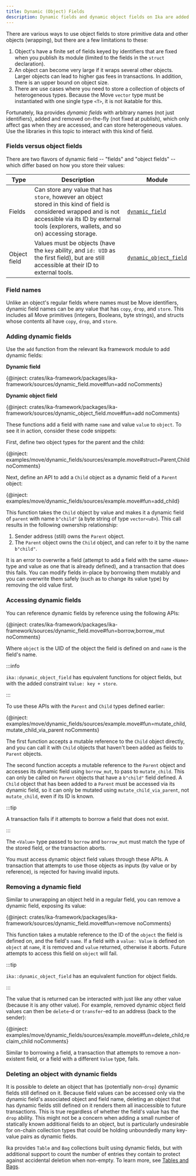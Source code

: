```yaml
---
title: Dynamic (Object) Fields
description: Dynamic fields and dynamic object fields on Ika are added and removed dynamically, affect gas only when accessed, and store heterogeneous values.
---
```


There are various ways to use object fields to store primitive data and other objects (wrapping), but there are a few limitations to these:

1. Object's have a finite set of fields keyed by identifiers that are fixed when you publish its module (limited to the fields in the `struct` declaration).
1. An object can become very large if it wraps several other objects. Larger objects can lead to higher gas fees in transactions. In addition, there is an upper bound on object size.
1. There are use cases where you need to store a collection of objects of heterogeneous types. Because the Move `vector` type must be instantiated with one single type `<T>`, it is not ikatable for this.

Fortunately, Ika provides *dynamic fields* with arbitrary names (not just identifiers), added and removed on-the-fly (not fixed at publish), which only affect gas when they are accessed, and can store heterogeneous values. Use the libraries in this topic to interact with this kind of field.

### Fields versus object fields

There are two flavors of dynamic field -- "fields" and "object fields" -- which differ based on how you store their values:

| Type | Description | Module |
| --- | --- | --- |
| Fields | Can store any value that has `store`, however an object stored in this kind of field is considered wrapped and is not accessible via its ID by external tools (explorers, wallets, and so on) accessing storage.| [`dynamic_field`](https://github.com/MystenLabs/sui/tree/main/crates/ika-framework/packages/ika-framework/sources/dynamic_field.move) |
| Object field | Values must be objects (have the `key` ability, and `id: UID` as the first field), but are still accessible at their ID to external tools.| [`dynamic_object_field`](https://github.com/MystenLabs/sui/tree/main/crates/ika-framework/packages/ika-framework/sources/dynamic_object_field.move) |

### Field names

Unlike an object's regular fields where names must be Move identifiers, dynamic field names can be any value that has `copy`, `drop`, and `store`. This includes all Move primitives (integers, Booleans, byte strings), and structs whose contents all have `copy`, `drop`, and `store`.

### Adding dynamic fields

Use the `add` function from the relevant Ika framework module to add dynamic fields:

**Dynamic field**

{@inject: crates/ika-framework/packages/ika-framework/sources/dynamic_field.move#fun=add noComments}

**Dynamic object field**

{@inject: crates/ika-framework/packages/ika-framework/sources/dynamic_object_field.move#fun=add noComments}

These functions add a field with name `name` and value `value` to `object`. To see it in action, consider these code snippets:

First, define two object types for the parent and the child:

{@inject: examples/move/dynamic_fields/sources/example.move#struct=Parent,Child noComments}

Next, define an API to add a `Child` object as a dynamic field of a `Parent` object:

{@inject: examples/move/dynamic_fields/sources/example.move#fun=add_child}

This function takes the `Child` object by value and makes it a dynamic field of `parent` with name `b"child"` (a byte string of type `vector<u8>`). This call results in the following ownership relationship:

1. Sender address (still) owns the `Parent` object.
1. The `Parent` object owns the `Child` object, and can refer to it by the name `b"child"`.

It is an error to overwrite a field (attempt to add a field with the same `<Name>` type and value as one that is already defined), and a transaction that does this fails. You can modify fields in-place by borrowing them mutably and you can overwrite them safely (such as to change its value type) by removing the old value first.

### Accessing dynamic fields

You can reference dynamic fields by reference using the following APIs:

{@inject: crates/ika-framework/packages/ika-framework/sources/dynamic_field.move#fun=borrow,borrow_mut noComments}

Where `object` is the UID of the object the field is defined on and `name` is the field's name.

:::info

`ika::dynamic_object_field` has equivalent functions for object fields, but with the added constraint `Value: key + store`.

:::

To use these APIs with the `Parent` and `Child` types defined earlier:

{@inject: examples/move/dynamic_fields/sources/example.move#fun=mutate_child,mutate_child_via_parent noComments}

The first function accepts a mutable reference to the `Child` object directly, and you can call it with `Child` objects that haven't been added as fields to `Parent` objects.

The second function accepts a mutable reference to the `Parent` object and accesses its dynamic field using `borrow_mut`, to pass to `mutate_child`. This can only be called on `Parent` objects that have a `b"child"` field defined. A `Child` object that has been added to a `Parent` must be accessed via its dynamic field, so it can only be mutated using `mutate_child_via_parent`, not `mutate_child`, even if its ID is known.

:::tip

A transaction fails if it attempts to borrow a field that does not exist.

:::

The `<Value>` type passed to `borrow` and `borrow_mut` must match the type of the stored field, or the transaction aborts.

You must access dynamic object field values through these APIs. A transaction that attempts to use those objects as inputs (by value or by reference), is rejected for having invalid inputs.

### Removing a dynamic field

Similar to unwrapping an object held in a regular field, you can remove a dynamic field, exposing its value:

{@inject: crates/ika-framework/packages/ika-framework/sources/dynamic_field.move#fun=remove noComments}

This function takes a mutable reference to the ID of the `object` the field is defined on, and the field's `name`.  If a field with a `value: Value` is defined on `object` at `name`, it is removed and `value` returned, otherwise it aborts. Future attempts to access this field on `object` will fail.

:::tip

`ika::dynamic_object_field` has an equivalent function for object fields.

:::

The value that is returned can be interacted with just like any other value (because it is any other value). For example, removed dynamic object field values can then be `delete`-d or `transfer`-ed to an address (back to the sender):

{@inject: examples/move/dynamic_fields/sources/example.move#fun=delete_child,reclaim_child noComments}

Similar to borrowing a field, a transaction that attempts to remove a non-existent field, or a field with a different `Value` type, fails.

### Deleting an object with dynamic fields

It is possible to delete an object that has (potentially non-`drop`) dynamic fields still defined on it. Because field values can be accessed only via the dynamic field's associated object and field name, deleting an object that has dynamic fields still defined on it renders them all inaccessible to future transactions. This is true regardless of whether the field's value has the `drop` ability. This might not be a concern when adding a small number of statically known additional fields to an object, but is particularly undesirable for on-chain collection types that could be holding unboundedly many key-value pairs as dynamic fields.

Ika provides `Table` and `Bag` collections built using dynamic fields, but with additional support to count the number of entries they contain to protect against accidental deletion when non-empty. To learn more, see [Tables and Bags](./dynamic-fields/tables-bags.mdx).
